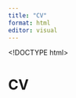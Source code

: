 ```yaml
---
title: "CV"
format: html
editor: visual
---
```

<!DOCTYPE html>
<html lang="en">
<head>
  <meta charset="UTF-8">
  <meta name="viewport" content="width=device-width, initial-scale=1.0">
  <title>CV</title>
  <script>
    window.onload = function() {
      window.location.href = "/cv/Kaluderovic_CV.pdf"; // Replace "/your-cv.pdf" with the actual path to your CV PDF file
    };
  </script>
</head>
<body>

<h1>CV</h1>

</body>
</html>
